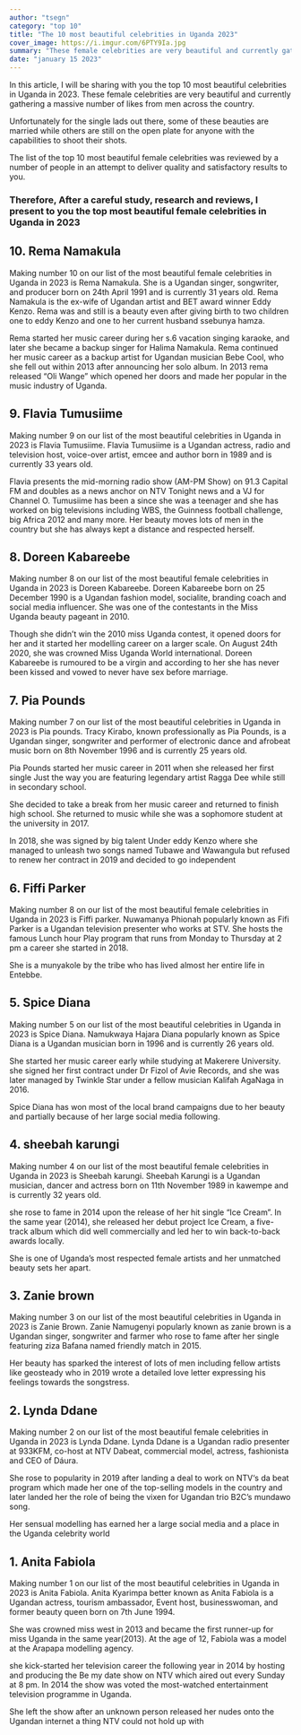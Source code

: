 ```yaml
---
author: "tsegn"
category: "top 10"
title: "The 10 most beautiful celebrities in Uganda 2023"
cover_image: https://i.imgur.com/6PTY9Ia.jpg
summary: "These female celebrities are very beautiful and currently gathering a massive number of likes"
date: "january 15 2023"
---
```


In this article, I will be sharing with you the top 10 most beautiful celebrities in Uganda in 2023. These female celebrities are very beautiful and currently gathering a massive number of likes from men across the country.

Unfortunately for the single lads out there, some of these beauties are married while others are still on the open plate for anyone with the capabilities to shoot their shots.

<AdsComponent />


The list of the top 10 most beautiful female celebrities was reviewed by a number of people in an attempt to deliver quality and satisfactory results to you.

### Therefore, After a careful study, research and reviews, I present to you the top most beautiful female celebrities in Uganda in 2023

## 10. Rema Namakula

Making number 10 on our list of the most beautiful female celebrities in Uganda in 2023 is Rema Namakula. She is a Ugandan singer, songwriter, and producer born on 24th April 1991 and is currently 31 years old. Rema Namakula is the ex-wife of Ugandan artist and BET award winner Eddy Kenzo. Rema was and still is a beauty even after giving birth to two children one to eddy Kenzo and one to her current husband ssebunya hamza.

Rema started her music career during her s.6 vacation singing karaoke, and later she became a backup singer for Halima Namakula. Rema continued her music career as a backup artist for Ugandan musician Bebe Cool, who she fell out within 2013 after announcing her solo album. In 2013 rema released “Oli Wange” which opened her doors and made her popular in the music industry of Uganda.

## 9. Flavia Tumusiime

Making number 9 on our list of the most beautiful celebrities in Uganda in 2023 is Flavia Tumusiime. Flavia Tumusiime is a Ugandan actress, radio and television host, voice-over artist, emcee and author born in 1989 and is currently 33 years old.

Flavia presents the mid-morning radio show (AM-PM Show) on 91.3 Capital FM and doubles as a news anchor on NTV Tonight news and a VJ for Channel O. Tumusiime has been a since she was a teenager and she has worked on big televisions including WBS, the Guinness football challenge, big Africa 2012 and many more. Her beauty moves lots of men in the country but she has always kept a distance and respected herself.

<AdsComponent />


## 8. Doreen Kabareebe

Making number 8 on our list of the most beautiful female celebrities in Uganda in 2023 is Doreen Kabareebe. Doreen Kabareebe born on 25 December 1990 is a Ugandan fashion model, socialite, branding coach and social media influencer. She was one of the contestants in the Miss Uganda beauty pageant in 2010.

Though she didn’t win the 2010 miss Uganda contest, it opened doors for her and it started her modelling career on a larger scale. On August 24th 2020, she was crowned Miss Uganda World international. Doreen Kabareebe is rumoured to be a virgin and according to her she has never been kissed and vowed to never have sex before marriage.

## 7. Pia Pounds

Making number 7 on our list of the most beautiful celebrities in Uganda in 2023 is Pia pounds. Tracy Kirabo, known professionally as Pia Pounds, is a Ugandan singer, songwriter and performer of electronic dance and afrobeat music born on 8th November 1996 and is currently 25 years old.

Pia Pounds started her music career in 2011 when she released her first single Just the way you are featuring legendary artist Ragga Dee while still in secondary school.

She decided to take a break from her music career and returned to finish high school. She returned to music while she was a sophomore student at the university in 2017.

In 2018, she was signed by big talent Under eddy Kenzo where she managed to unleash two songs named Tubawe and Wawangula but refused to renew her contract in 2019 and decided to go independent

<AdsComponent />


## 6. Fiffi Parker

Making number 8 on our list of the most beautiful female celebrities in Uganda in 2023 is Fiffi parker. Nuwamanya Phionah popularly known as Fifi Parker is a Ugandan television presenter who works at STV. She hosts the famous Lunch hour Play program that runs from Monday to Thursday at 2 pm a career she started in 2018.

She is a munyakole by the tribe who has lived almost her entire life in Entebbe.

## 5. Spice Diana

Making number 5 on our list of the most beautiful celebrities in Uganda in 2023 is Spice Diana. Namukwaya Hajara Diana popularly known as Spice Diana is a Ugandan musician born in 1996 and is currently 26 years old.

She started her music career early while studying at Makerere University. she signed her first contract under Dr Fizol of Avie Records, and she was later managed by Twinkle Star under a fellow musician Kalifah AgaNaga in 2016.

Spice Diana has won most of the local brand campaigns due to her beauty and partially because of her large social media following.

<AdsComponent />


## 4. sheebah karungi

Making number 4 on our list of the most beautiful female celebrities in Uganda in 2023 is Sheebah karungi. Sheebah Karungi is a Ugandan musician, dancer and actress born on 11th November 1989 in kawempe and is currently 32 years old.

she rose to fame in 2014 upon the release of her hit single “Ice Cream”. In the same year (2014), she released her debut project Ice Cream, a five-track album which did well commercially and led her to win back-to-back awards locally.

She is one of Uganda’s most respected female artists and her unmatched beauty sets her apart.

## 3. Zanie brown

Making number 3 on our list of the most beautiful celebrities in Uganda in 2023 is Zanie Brown. Zanie Namugenyi popularly known as zanie brown is a Ugandan singer, songwriter and farmer who rose to fame after her single featuring ziza Bafana named friendly match in 2015.

Her beauty has sparked the interest of lots of men including fellow artists like geosteady who in 2019 wrote a detailed love letter expressing his feelings towards the songstress.

<AdsComponent />


## 2. Lynda Ddane

Making number 2 on our list of the most beautiful female celebrities in Uganda in 2023 is Lynda Ddane. Lynda Ddane is a Ugandan radio presenter at 933KFM, co-host at NTV Dabeat, commercial model, actress, fashionista and CEO of Dáura.

She rose to popularity in 2019 after landing a deal to work on NTV‘s da beat program which made her one of the top-selling models in the country and later landed her the role of being the vixen for Ugandan trio B2C’s mundawo song.

Her sensual modelling has earned her a large social media and a place in the Uganda celebrity world

## 1. Anita Fabiola

Making number 1 on our list of the most beautiful celebrities in Uganda in 2023 is Anita Fabiola. Anita Kyarimpa better known as Anita Fabiola is a Ugandan actress, tourism ambassador, Event host, businesswoman, and former beauty queen born on 7th June 1994.

She was crowned miss west in 2013 and became the first runner-up for miss Uganda in the same year(2013). At the age of 12, Fabiola was a model at the Arapapa modelling agency.

she kick-started her television career the following year in 2014 by hosting and producing the Be my date show on NTV which aired out every Sunday at 8 pm. In 2014 the show was voted the most-watched entertainment television programme in Uganda.

She left the show after an unknown person released her nudes onto the Ugandan internet a thing NTV could not hold up with
